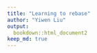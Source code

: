 ```yaml
---
title: "Learning to rebase"
author: "Yiwen Liu"
output: 
  bookdown::html_document2
keep_md: true
---
```


